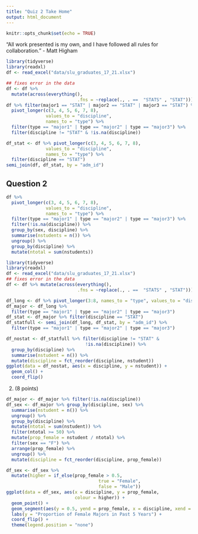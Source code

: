 ```yaml
---
title: "Quiz 2 Take Home"
output: html_document
---
```


```r
knitr::opts_chunk$set(echo = TRUE)
```

"All work presented is my own, and I have followed all rules for collaboration." - Matt Higham

```r
library(tidyverse)
library(readxl)
df <- read_excel("data/slu_graduates_17_21.xlsx")

## fixes error in the data
df <- df %>%
  mutate(across(everything(),
                           .fns = ~replace(., . ==  "STATS" , "STAT")))
df %>% filter(major1 == "STAT" | major2 == "STAT" | major3 == "STAT") %>%
  pivot_longer(c(3, 4, 5, 6, 7, 8),
               values_to = "discipline",
               names_to = "type") %>%
  filter(type == "major1" | type == "major2" | type == "major3") %>%
  filter(discipline != "STAT" & !is.na(discipline))

df_stat <- df %>% pivot_longer(c(3, 4, 5, 6, 7, 8),
               values_to = "discipline",
               names_to = "type") %>%
  filter(discipline == "STAT")
semi_join(df, df_stat, by = "adm_id")
```

## Question 2

```r
df %>%
  pivot_longer(c(3, 4, 5, 6, 7, 8),
               values_to = "discipline",
               names_to = "type") %>%
  filter(type == "major1" | type == "major2" | type == "major3") %>%
  filter(!is.na(discipline)) %>%
  group_by(sex, discipline) %>%
  summarise(nstudents = n()) %>%
  ungroup() %>%
  group_by(discipline) %>%
  mutate(ntotal = sum(nstudents))
```

```r
library(tidyverse)
library(readxl)
df <- read_excel("data/slu_graduates_17_21.xlsx")
## fixes error in the data
df <- df %>% mutate(across(everything(),
                           .fns = ~replace(., . ==  "STATS" , "STAT")))

df_long <- df %>% pivot_longer(3:8, names_to = "type", values_to = "discipline")
df_major <- df_long %>% 
  filter(type == "major1" | type == "major2" | type == "major3")
df_stat <- df_major %>% filter(discipline == "STAT") 
df_statfull <- semi_join(df_long, df_stat, by = "adm_id") %>%
  filter(type == "major1" | type == "major2" | type == "major3")

df_nostat <- df_statfull %>% filter(discipline != "STAT" &
                              !is.na(discipline)) %>%
  group_by(discipline) %>%
  summarise(nstudent = n()) %>%
  mutate(discipline = fct_reorder(discipline, nstudent))
ggplot(data = df_nostat, aes(x = discipline, y = nstudent)) +
  geom_col() +
  coord_flip()
```

2. (8 points)

```r
df_major <- df_major %>% filter(!is.na(discipline))
df_sex <- df_major %>% group_by(discipline, sex) %>%
  summarise(nstudent = n()) %>%
  ungroup() %>%
  group_by(discipline) %>%
  mutate(ntotal = sum(nstudent)) %>%
  filter(ntotal >= 50) %>%
  mutate(prop_female = nstudent / ntotal) %>%
  filter(sex == "F") %>%
  arrange(prop_female) %>%
  ungroup() %>%
  mutate(discipline = fct_reorder(discipline, prop_female))

df_sex <- df_sex %>%
  mutate(higher = if_else(prop_female > 0.5,
                                   true = "Female",
                                   false = "Male"))
ggplot(data = df_sex, aes(x = discipline, y = prop_female,
                          colour = higher)) +
  geom_point() +
  geom_segment(aes(y = 0.5, yend = prop_female, x = discipline, xend = discipline)) +
  labs(y = "Proportion of Female Majors in Past 5 Years") +
  coord_flip() +
  theme(legend.position = "none")
  
```
